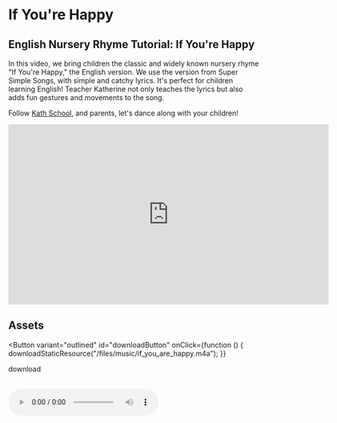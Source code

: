 
# If You're Happy

## English Nursery Rhyme Tutorial: If You're Happy

In this video, we bring children the classic and widely known nursery rhyme "If You're Happy," the English version.
We use the version from Super Simple Songs, with simple and catchy lyrics.
It's perfect for children learning English!
Teacher Katherine not only teaches the lyrics but also adds fun gestures and movements to the song.

Follow [Kath School](https://space.bilibili.com/20797715), and parents, let's dance along with your children!

<iframe
  src="https://player.bilibili.com/player.html?bvid=BV1Dy4y1f7jT&cid=1&page=1"
  scrolling="no"
  border="0"
  frameborder="no"
  framespacing="0"
  allowfullscreen="true"
  width="640"
  height="360"
></iframe>

## Assets

<Button
  variant="outlined"
  id="downloadButton"
  onClick={function () {
    downloadStaticResource("/files/music/if_you_are_happy.m4a");
  }}
>
  download
</Button>
<br />
<br />

<audio src="/files/music/if_you_are_happy.m4a" controls>
  The browser doesn't support
</audio>